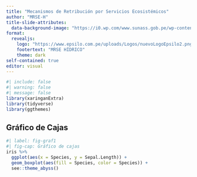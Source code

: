 ```yaml
---
title: "Mecanismos de Retribución por Servicios Ecosistémicos"
author: "MRSE-H"
title-slide-attributes: 
  data-background-image: "https://i0.wp.com/www.sunass.gob.pe/wp-content/uploads/2022/04/WhatsApp-Image-2022-04-07-at-9.03.43-PM.jpeg"
format: 
  revealjs:
    logo: "https://www.epsilo.com.pe/uploads/Logos/nuevoLogoEpsilo2.png"
    footertext: "MRSE HÍDRICO"
    theme: dark
self-contained: true
editor: visual
---
```


```r
#| include: false
#| warning: false
#| message: false
library(xaringanExtra)
library(tidyverse)
library(ggthemes)
```

## Gráfico de Cajas

```r
#| label: fig-graf1
#| fig-cap: Gráfico de cajas
iris %>% 
  ggplot(aes(x = Species, y = Sepal.Length)) +
  geom_boxplot(aes(fill = Species, color = Species)) +
  see::theme_abyss()
```
